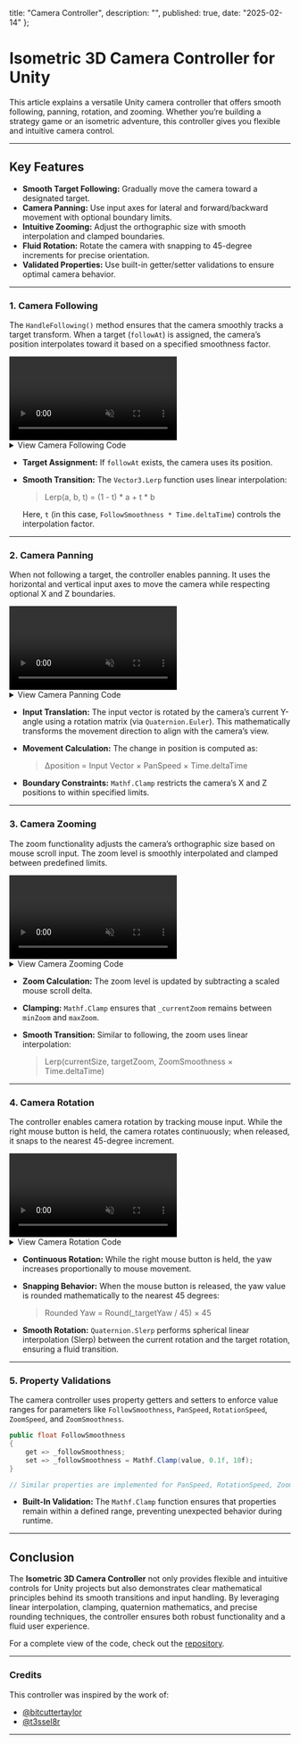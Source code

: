 
  title: "Camera Controller",
  description: "",
  published: true,
  date: "2025-02-14"
};

# Isometric 3D Camera Controller for Unity

This article explains a versatile Unity camera controller that offers smooth following, panning, rotation, and zooming. Whether you’re building a strategy game or an isometric adventure, this controller gives you flexible and intuitive camera control.

---

## Key Features

- **Smooth Target Following:** Gradually move the camera toward a designated target.
- **Camera Panning:** Use input axes for lateral and forward/backward movement with optional boundary limits.
- **Intuitive Zooming:** Adjust the orthographic size with smooth interpolation and clamped boundaries.
- **Fluid Rotation:** Rotate the camera with snapping to 45-degree increments for precise orientation.
- **Validated Properties:** Use built-in getter/setter validations to ensure optimal camera behavior.

---

### 1. Camera Following

The `HandleFollowing()` method ensures that the camera smoothly tracks a target transform. When a target (`followAt`) is assigned, the camera’s position interpolates toward it based on a specified smoothness factor.

<div className="border border-gray-200 rounded-md mb-3.5">
<video 
    muted 
    playsInline
    preload="metadata" 
    autoPlay 
    loop 
    className="rounded-md w-full h-auto"
    aria-label="Follow target"
    loading="lazy"
  ><source src="https://gul2vtevtamla80v.public.blob.vercel-storage.com/videos/follow-target-3quZHuOBDjcwzDcxOoGbqS2yS5pa6E.mp4" type="video/mp4" />
  Your browser does not support the video.
</video>
</div>

<details className="mb-1 -mt-2">
  <summary className="text-gray-600 text-[15px] mb-2">View Camera Following Code</summary>

  ```csharp
  private void HandleFollowing()
  {
      if (followAt != null)
      {
          _targetPosition = followAt.position;
      }
  
      _transform.position = Vector3.Lerp(_transform.position, _targetPosition, FollowSmoothness * Time.deltaTime);
  }
  ```
  
</details>


- **Target Assignment:** If `followAt` exists, the camera uses its position.
- **Smooth Transition:** The `Vector3.Lerp` function uses linear interpolation:
  
  > Lerp(a, b, t) = (1 - t) * a + t * b
  
  Here, `t` (in this case, `FollowSmoothness * Time.deltaTime`) controls the interpolation factor.

---

### 2. Camera Panning

When not following a target, the controller enables panning. It uses the horizontal and vertical input axes to move the camera while respecting optional X and Z boundaries.

<div className="border border-gray-200 rounded-md mb-3.5">
<video 
    muted 
    playsInline
    preload="metadata" 
    autoPlay 
    loop 
    className="rounded-md w-full h-auto"
    aria-label="Panning"
    loading="lazy"
  ><source src="https://gul2vtevtamla80v.public.blob.vercel-storage.com/videos/panning-x7PABUvOLAIdXyrZQv5pi4hdYFSFap.mp4" type="video/mp4" />
  Your browser does not support the video.
</video>
</div>

<details className="mb-1 -mt-2">
  <summary className="text-gray-600 text-[15px] mb-2">View Camera Panning Code</summary>

  ```csharp
  private void HandlePanning()
  {
      if (followAt != null) return;
  
      Vector3 move = Quaternion.Euler(0, _camera.transform.eulerAngles.y, 0) 
                     * new Vector3(Input.GetAxis("Horizontal"), 0, Input.GetAxis("Vertical"));
      _targetPosition += move * (PanSpeed * Time.deltaTime);
  
      if (enablePanLimitX)
          _targetPosition.x = Mathf.Clamp(_targetPosition.x, panLimitX.x, panLimitX.y);
      if (enablePanLimitZ)
          _targetPosition.z = Mathf.Clamp(_targetPosition.z, panLimitZ.x, panLimitZ.y);
  }
  ```
  
</details>


- **Input Translation:** The input vector is rotated by the camera’s current Y-angle using a rotation matrix (via `Quaternion.Euler`). This mathematically transforms the movement direction to align with the camera’s view.
- **Movement Calculation:** The change in position is computed as:
  
  > Δposition = Input Vector × PanSpeed × Time.deltaTime
  
- **Boundary Constraints:** `Mathf.Clamp` restricts the camera’s X and Z positions to within specified limits.

---

### 3. Camera Zooming

The zoom functionality adjusts the camera’s orthographic size based on mouse scroll input. The zoom level is smoothly interpolated and clamped between predefined limits.

<div className="border border-gray-200 rounded-md mb-3.5">
<video 
    muted 
    playsInline
    preload="metadata" 
    autoPlay 
    loop 
    className="rounded-md w-full h-auto"
    aria-label="Zooming"
    loading="lazy"
  ><source src="https://gul2vtevtamla80v.public.blob.vercel-storage.com/videos/zooming-GvHYw34NBbBrViu78bWSpAZxrUTmeV.mp4" type="video/mp4" />
  Your browser does not support the video.
</video>
</div>

<details className="mb-1 -mt-2">
  <summary className="text-gray-600 text-[15px] mb-2">View Camera Zooming Code</summary>

  ```csharp
  private void HandleZooming()
  {
      _currentZoom = Mathf.Clamp(_currentZoom - Input.mouseScrollDelta.y * ZoomSpeed * Time.deltaTime, minZoom, maxZoom);
      _camera.orthographicSize = Mathf.Lerp(_camera.orthographicSize, _currentZoom, ZoomSmoothness * Time.deltaTime);
  }
  ```
  
</details>


- **Zoom Calculation:** The zoom level is updated by subtracting a scaled mouse scroll delta.  
- **Clamping:** `Mathf.Clamp` ensures that `_currentZoom` remains between `minZoom` and `maxZoom`.
- **Smooth Transition:** Similar to following, the zoom uses linear interpolation:
  
  > Lerp(currentSize, targetZoom, ZoomSmoothness × Time.deltaTime)

---

### 4. Camera Rotation

The controller enables camera rotation by tracking mouse input. While the right mouse button is held, the camera rotates continuously; when released, it snaps to the nearest 45-degree increment.

<div className="border border-gray-200 rounded-md mb-3.5">
<video 
    muted 
    playsInline
    preload="metadata" 
    autoPlay 
    loop 
    className="rounded-md w-full h-auto"
    aria-label="Rotating animation"
    loading="lazy"
  ><source src="https://gul2vtevtamla80v.public.blob.vercel-storage.com/videos/rotating-bkkVEoKlZHQrmTv7QKPHz0caOd3gIM.mp4" type="video/mp4" />
  Your browser does not support the video.
</video>
</div>

<details className="mb-1 -mt-2">
  <summary className="text-gray-600 text-[15px] mb-2">View Camera Rotation Code</summary>

  ```csharp
  private void HandleRotation()
  {
      if (Input.GetMouseButton(1))
      {
          _targetYaw += Input.GetAxis("Mouse X") * RotationSpeed;
      }
      else if (Input.GetMouseButtonUp(1))
      {
          _targetYaw = Mathf.Round(_targetYaw / 45f) * 45f;
      }
  
      _transform.rotation = Quaternion.Slerp(_transform.rotation, Quaternion.Euler(0f, _targetYaw, 0f), RotationSpeed * Time.deltaTime);
  }
  ```
  
</details>


- **Continuous Rotation:** While the right mouse button is held, the yaw increases proportionally to mouse movement.
- **Snapping Behavior:** When the mouse button is released, the yaw value is rounded mathematically to the nearest 45 degrees:
  
  > Rounded Yaw = Round(_targetYaw / 45) × 45
- **Smooth Rotation:** `Quaternion.Slerp` performs spherical linear interpolation (Slerp) between the current rotation and the target rotation, ensuring a fluid transition.

---

### 5. Property Validations

The camera controller uses property getters and setters to enforce value ranges for parameters like `FollowSmoothness`, `PanSpeed`, `RotationSpeed`, `ZoomSpeed`, and `ZoomSmoothness`.

```csharp
public float FollowSmoothness
{
    get => _followSmoothness;
    set => _followSmoothness = Mathf.Clamp(value, 0.1f, 10f);
}

// Similar properties are implemented for PanSpeed, RotationSpeed, ZoomSpeed, and ZoomSmoothness.
```


- **Built-In Validation:** The `Mathf.Clamp` function ensures that properties remain within a defined range, preventing unexpected behavior during runtime.

---

## Conclusion

The **Isometric 3D Camera Controller** not only provides flexible and intuitive controls for Unity projects but also demonstrates clear mathematical principles behind its smooth transitions and input handling. By leveraging linear interpolation, clamping, quaternion mathematics, and precise rounding techniques, the controller ensures both robust functionality and a fluid user experience.

For a complete view of the code, check out the [repository](https://github.com/neaL367/Isomatic-3D-camera-controller).

---

### Credits

This controller was inspired by the work of:
- [@bitcuttertaylor](https://www.youtube.com/@bitcuttertaylor)
- [@t3ssel8r](https://www.youtube.com/watch?v=ij555s4mAuI)

---

<ConnectContent />